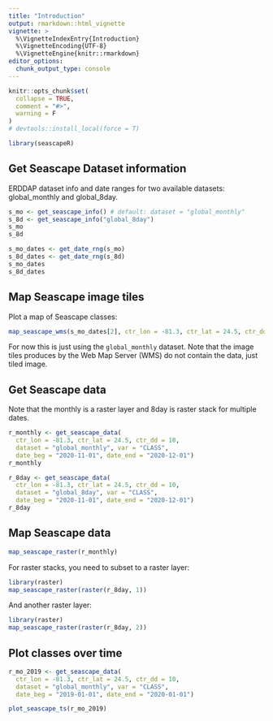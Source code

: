```yaml
---
title: "Introduction"
output: rmarkdown::html_vignette
vignette: >
  %\VignetteIndexEntry{Introduction}
  %\VignetteEncoding{UTF-8}
  %\VignetteEngine{knitr::rmarkdown}
editor_options: 
  chunk_output_type: console
---
```


```r
knitr::opts_chunk$set(
  collapse = TRUE,
  comment = "#>",
  warning = F
)
# devtools::install_local(force = T)
```

```r
library(seascapeR)
```

## Get Seascape Dataset information

ERDDAP dataset info and date ranges for two available datasets: global_monthly and global_8day.

```r
s_mo <- get_seascape_info() # default: dataset = "global_monthly"
s_8d <- get_seascape_info("global_8day")
s_mo
s_8d

s_mo_dates <- get_date_rng(s_mo)
s_8d_dates <- get_date_rng(s_8d)
s_mo_dates
s_8d_dates
```

## Map Seascape image tiles

Plot a map of Seascape classes: 

```r
map_seascape_wms(s_mo_dates[2], ctr_lon = -81.3, ctr_lat = 24.5, ctr_dd = 10)
```

For now this is just using the `global_monthly` dataset. Note that the image tiles produces by the Web Map Server (WMS) do not contain the data, just tiled image. 

## Get Seascape data

Note that the monthly is a raster layer and 8day is raster stack for multiple dates.

```r
r_monthly <- get_seascape_data(
  ctr_lon = -81.3, ctr_lat = 24.5, ctr_dd = 10, 
  dataset = "global_monthly", var = "CLASS", 
  date_beg = "2020-11-01", date_end = "2020-12-01")
r_monthly

r_8day <- get_seascape_data(
  ctr_lon = -81.3, ctr_lat = 24.5, ctr_dd = 10, 
  dataset = "global_8day", var = "CLASS", 
  date_beg = "2020-11-01", date_end = "2020-12-01")
r_8day
```

## Map Seascape data

```r
map_seascape_raster(r_monthly)
```

For raster stacks, you need to subset to a raster layer:

```r
library(raster)
map_seascape_raster(raster(r_8day, 1))
```

And another raster layer:

```r
library(raster)
map_seascape_raster(raster(r_8day, 2))
```


## Plot classes over time

```r
r_mo_2019 <- get_seascape_data(
  ctr_lon = -81.3, ctr_lat = 24.5, ctr_dd = 10, 
  dataset = "global_monthly", var = "CLASS", 
  date_beg = "2019-01-01", date_end = "2020-01-01")

plot_seascape_ts(r_mo_2019)
```

